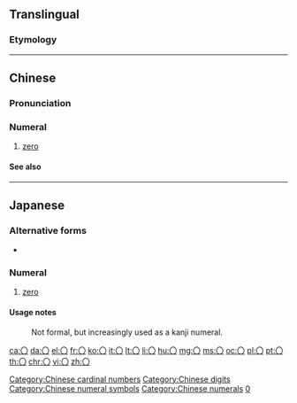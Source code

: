 {{character info/new}}
{{also|Appendix:Variations of "o"|0}}
{{commonscat}}
==Translingual==

===Etymology===
{{rfe|lang=mul}}

{{attention|mul}}

----

==Chinese==
{{zh-forms|alt=零}}

===Pronunciation===
{{zh-pron
|m=líng
|c=ling4
|h=pfs=làng
|mn=lêng
|w=3lin
|ma=y
|cat=num
}}

===Numeral===
{{zh-num}}

# [[zero]]

====See also====
{{Chinese-numbers}}

{{zh-cat|Beginning}}
[[Category:Chinese cardinal numbers]]
[[Category:Chinese digits]]
[[Category:Chinese numeral symbols]]
[[Category:Chinese numerals]]

----

==Japanese==

===Alternative forms===
* {{ja-l|零}}

===Numeral===
{{ja-pos|numeral|ゼロ|れい}}

# [[zero]]

====Usage notes====
: Not formal, but increasingly used as a kanji numeral.

[[Category:Japanese numeral symbols|0]]

[[ca:〇]]
[[da:〇]]
[[el:〇]]
[[fr:〇]]
[[ko:〇]]
[[it:〇]]
[[lt:〇]]
[[li:〇]]
[[hu:〇]]
[[mg:〇]]
[[ms:〇]]
[[oc:〇]]
[[pl:〇]]
[[pt:〇]]
[[th:〇]]
[[chr:〇]]
[[vi:〇]]
[[zh:〇]]